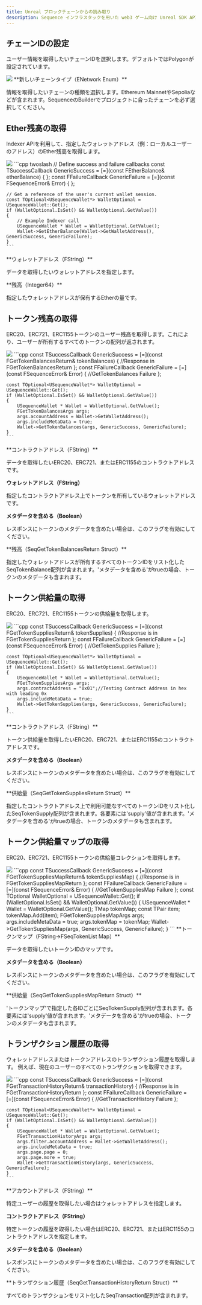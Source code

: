 ```yaml
---
title: Unreal ブロックチェーンからの読み取り
description: Sequence インフラスタックを用いた web3 ゲーム向け Unreal SDK API のブロックチェーン読み取りに関するドキュメントです。
---
```


## チェーンIDの設定
ユーザー情報を取得したいチェーンIDを選択します。デフォルトではPolygonが設定されています。

<Tabs>
  <Tab title="ブループリント">
    <Frame caption="Set Chain Id">
      <img src="/images/unreal/v1/set_chain_id.png" />
    </Frame>
  </Tab>
</Tabs>

<Accordion title="パラメータ">
  **新しいチェーンタイプ（ENetwork Enum）**

  情報を取得したいチェーンの種類を選択します。Ethereum MainnetやSepoliaなどが含まれます。SequenceのBuilderでプロジェクトに合ったチェーンを必ず選択してください。
</Accordion>

## Ether残高の取得
Indexer APIを利用して、指定したウォレットアドレス（例：ローカルユーザーのアドレス）のEther残高を取得します。

<Tabs>
  <Tab title="ブループリント">
    <Frame caption="Get Ether Balance">
      <img src="/images/unreal/v1/get_ether_balance.png" />
    </Frame>
  </Tab>

  <Tab title="C++">
    ```cpp twoslash
    // Define success and failure callbacks
    const TSuccessCallback<FEtherBalance> GenericSuccess = [=](const FEtherBalance& etherBalance) { };
    const FFailureCallback GenericFailure = [=](const FSequenceError& Error) { };

    // Get a reference of the user's current wallet session.
    const TOptional<USequenceWallet*> WalletOptional = USequenceWallet::Get();
    if (WalletOptional.IsSet() && WalletOptional.GetValue())
    {
        // Example Indexer call
        USequenceWallet * Wallet = WalletOptional.GetValue();
        Wallet->GetEtherBalance(Wallet->GetWalletAddress(), GenericSuccess, GenericFailure);
    }
    ```
  </Tab>
</Tabs>

<Accordion title="パラメータ">
  **ウォレットアドレス（FString）**

  データを取得したいウォレットアドレスを指定します。
</Accordion>

<Accordion title="返却型">
  **残高（Integer64）**

  指定したウォレットアドレスが保有するEtherの量です。
</Accordion>

## トークン残高の取得
ERC20、ERC721、ERC1155トークンのユーザー残高を取得します。これにより、ユーザーが所有するすべてのトークンの配列が返されます。

<Tabs>
  <Tab title="ブループリント">
    <Frame caption="Get Token Balances">
      <img src="/images/unreal/v1/get_token_balances.png" />
    </Frame>
  </Tab>

  <Tab title="C++">
    ```cpp
    const TSuccessCallback<FGetTokenBalancesReturn> GenericSuccess = [=](const FGetTokenBalancesReturn& tokenBalances)
    {
        //Response in FGetTokenBalancesReturn
    };
    const FFailureCallback GenericFailure = [=](const FSequenceError& Error)
    {
        //GetTokenBalances Failure
    };

    const TOptional<USequenceWallet*> WalletOptional = USequenceWallet::Get();
    if (WalletOptional.IsSet() && WalletOptional.GetValue())
    {
        USequenceWallet * Wallet = WalletOptional.GetValue();
        FGetTokenBalancesArgs args;
        args.accountAddress = Wallet->GetWalletAddress();
        args.includeMetaData = true;
        Wallet->GetTokenBalances(args, GenericSuccess, GenericFailure);
    }
    ```
  </Tab>
</Tabs>

<Accordion title="パラメータ">
  **コントラクトアドレス（FString）**

  データを取得したいERC20、ERC721、またはERC1155のコントラクトアドレスです。

  **ウォレットアドレス（FString）**

  指定したコントラクトアドレス上でトークンを所有しているウォレットアドレスです。

  **メタデータを含める（Boolean）**

  レスポンスにトークンのメタデータを含めたい場合は、このフラグを有効にしてください。
</Accordion>

<Accordion title="返却型">
  **残高（SeqGetTokenBalancesReturn Struct）**

  指定したウォレットアドレスが所有するすべてのトークンIDをリスト化したSeqTokenBalance配列が含まれます。'メタデータを含める'がtrueの場合、トークンのメタデータも含まれます。
</Accordion>

## トークン供給量の取得
ERC20、ERC721、ERC1155トークンの供給量を取得します。

<Tabs>
  <Tab title="ブループリント">
    <Frame caption="Get Token Supplies">
      <img src="/images/unreal/v1/get_token_supplies.png" />
    </Frame>
  </Tab>

  <Tab title="C++">
    ```cpp
    const TSuccessCallback<FGetTokenSuppliesReturn> GenericSuccess = [=](const FGetTokenSuppliesReturn& tokenSupplies)
    {
        //Response is in FGetTokenSuppliesReturn
    };
    const FFailureCallback GenericFailure = [=](const FSequenceError& Error)
    {
        //GetTokenSupplies Failure
    };

    const TOptional<USequenceWallet*> WalletOptional = USequenceWallet::Get();
    if (WalletOptional.IsSet() && WalletOptional.GetValue())
    {
        USequenceWallet * Wallet = WalletOptional.GetValue();
        FGetTokenSuppliesArgs args;
        args.contractAddress = "0x01";//Testing Contract Address in hex with leading 0x
        args.includeMetaData = true;
        Wallet->GetTokenSupplies(args, GenericSuccess, GenericFailure);
    }
    ```
  </Tab>
</Tabs>

<Accordion title="パラメータ">
  **コントラクトアドレス（FString）**

  トークン供給量を取得したいERC20、ERC721、またはERC1155のコントラクトアドレスです。

  **メタデータを含める（Boolean）**

  レスポンスにトークンのメタデータを含めたい場合は、このフラグを有効にしてください。
</Accordion>

<Accordion title="返却型">
  **供給量（SeqGetTokenSuppliesReturn Struct）**

  指定したコントラクトアドレス上で利用可能なすべてのトークンIDをリスト化したSeqTokenSupply配列が含まれます。各要素には'supply'値が含まれます。'メタデータを含める'がtrueの場合、トークンのメタデータも含まれます。
</Accordion>

## トークン供給量マップの取得
ERC20、ERC721、ERC1155トークンの供給量コレクションを取得します。

<Tabs>
  <Tab title="ブループリント">
    <Frame caption="Get Token Supplies Map">
      <img src="/images/unreal/v1/get_token_supplies_map.png" />
    </Frame>
  </Tab>

  <Tab title="C++">
    ```cpp
    const TSuccessCallback<FGetTokenSuppliesMapReturn> GenericSuccess = [=](const FGetTokenSuppliesMapReturn& tokenSuppliesMap)
    {
        //Response is in FGetTokenSuppliesMapReturn
    };
    const FFailureCallback GenericFailure = [=](const FSequenceError& Error)
    {
        //GetTokenSuppliesMap Failure
    };
    const TOptional<USequenceWallet*> WalletOptional = USequenceWallet::Get();
    if (WalletOptional.IsSet() && WalletOptional.GetValue())
    {
        USequenceWallet * Wallet = WalletOptional.GetValue();
        TMap<FString, FTokenList> tokenMap;
        const TPair<FString,FTokenList> item;
        tokenMap.Add(item);
        FGetTokenSuppliesMapArgs args;
        args.includeMetaData = true;
        args.tokenMap = tokenMap;
        Wallet->GetTokenSuppliesMap(args, GenericSuccess, GenericFailure);
    }
    ```
  </Tab>
</Tabs>

<Accordion title="パラメータ">
  **トークンマップ（FString->FSeqTokenList Map）**

  データを取得したいトークンIDのマップです。

  **メタデータを含める（Boolean）**

  レスポンスにトークンのメタデータを含めたい場合は、このフラグを有効にしてください。
</Accordion>

<Accordion title="返却型">
  **供給量（SeqGetTokenSuppliesMapReturn Struct）**

  'トークンマップ'で指定した各IDごとにSeqTokenSupply配列が含まれます。各要素には'supply'値が含まれます。'メタデータを含める'がtrueの場合、トークンのメタデータも含まれます。
</Accordion>

## トランザクション履歴の取得
ウォレットアドレスまたはトークンアドレスのトランザクション履歴を取得します。
例えば、現在のユーザーのすべてのトランザクションを取得できます。

<Tabs>
  <Tab title="ブループリント">
    <Frame caption="Get Transaction History">
      <img src="/images/unreal/v1/get_transaction_history.png" />
    </Frame>
  </Tab>

  <Tab title="C++">
    ```cpp
    const TSuccessCallback<FGetTransactionHistoryReturn> GenericSuccess = [=](const FGetTransactionHistoryReturn& transactionHistory)
    {
        //Response is in FGetTransactionHistoryReturn
    };
    const FFailureCallback GenericFailure = [=](const FSequenceError& Error)
    {
        //GetTransactionHistory Failure
    };

    const TOptional<USequenceWallet*> WalletOptional = USequenceWallet::Get();
    if (WalletOptional.IsSet() && WalletOptional.GetValue())
    {
        USequenceWallet * Wallet = WalletOptional.GetValue();
        FGetTransactionHistoryArgs args;
        args.filter.accountAddress = Wallet->GetWalletAddress();
        args.includeMetaData = true;
        args.page.page = 0;
        args.page.more = true;
        Wallet->GetTransactionHistory(args, GenericSuccess, GenericFailure);
    }
    ```
  </Tab>
</Tabs>

<Accordion title="パラメータ">
  **アカウントアドレス（FString）**

  特定ユーザーの履歴を取得したい場合はウォレットアドレスを指定します。

  **コントラクトアドレス（FString）**

  特定トークンの履歴を取得したい場合はERC20、ERC721、またはERC1155のコントラクトアドレスを指定します。

  **メタデータを含める（Boolean）**

  レスポンスにトークンのメタデータを含めたい場合は、このフラグを有効にしてください。
</Accordion>

<Accordion title="返却型">
  **トランザクション履歴（SeqGetTransactionHistoryReturn Struct）**

  すべてのトランザクションをリスト化したSeqTransaction配列が含まれます。
</Accordion>